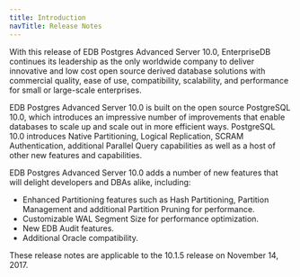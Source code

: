 ```yaml
---
title: Introduction
navTitle: Release Notes
---
```



With this release of EDB Postgres Advanced Server 10.0, EnterpriseDB continues its leadership as the only worldwide company to deliver innovative and low cost open source derived database solutions with commercial quality, ease of use, compatibility, scalability, and performance for small or large-scale enterprises.

EDB Postgres Advanced Server 10.0 is built on the open source PostgreSQL 10.0, which introduces an impressive number of improvements that enable databases to scale up and scale out in more efficient ways. PostgreSQL 10.0 introduces Native Partitioning, Logical Replication, SCRAM Authentication, additional Parallel Query capabilities as well as a host of other new features and capabilities.

EDB Postgres Advanced Server 10.0 adds a number of new features that will delight developers and DBAs alike, including:
 - Enhanced Partitioning features such as Hash Partitioning, Partition Management and additional Partition Pruning for performance.
 - Customizable WAL Segment Size for performance optimization.
 - New EDB Audit features.
 - Additional Oracle compatibility.

These release notes are applicable to the 10.1.5 release on November 14, 2017.

